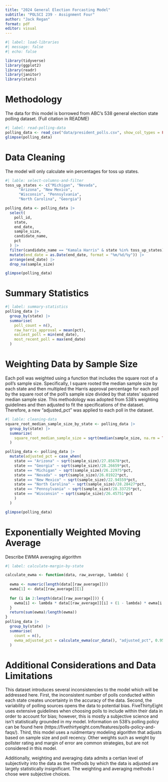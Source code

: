 ```yaml
---
title: "2024 General Election Forcasting Model"
subtitle: "POLSCI 239 - Assignment Four"
author: "Jack Regan"
format: pdf
editor: visual
---
```



```r
#| label: load-libraries
#| message: false
#| echo: false

library(tidyverse)
library(ggplot2)
library(readr)
library(janitor)
library(stats)
```

# Methodology

The data for this model is borrowed from ABC's 538 general election state polling dataset. (Full citation in README)
```r
#| label: read-polling-data
polling_data <- read_csv("data/president_polls.csv", show_col_types = FALSE)
glimpse(polling_data)
```
# Data Cleaning

The model will only calculate win percentages for toss up states.

```r
#| lable: select-columns-and-filter
toss_up_states <- c("Michigan", "Nevada", 
      "Arizona", "New Mexico", 
      "Wisconsin", "Pennsylvania", 
      "North Carolina", "Georgia")

polling_data <- polling_data |>
  select(
    poll_id,
    state,
    end_date,
    sample_size,
    candidate_name,
    pct
  ) |>
  filter(candidate_name == "Kamala Harris" & state %in% toss_up_states) |>
  mutate(end_date = as.Date(end_date, format = "%m/%d/%y")) |>
  arrange(end_date) |>
  drop_na(sample_size)

glimpse(polling_data)
```

# Summary Statistics

```r
#| label: summary-statistics
polling_data |>
  group_by(state) |>
  summarise(
    poll_count = n(),
    raw_harris_approval = mean(pct),
    ealiest_poll = min(end_date),
    most_recent_poll = max(end_date)
  )
```

# Weighting Data by Sample Size

Each poll was weighted using a function that includes the square root of a poll's sample size. Specifically, I square rooted the median sample size by each state and then multipled the Harris approval percentage for each poll by the square root of the poll's sample size divided by that states' squared median sample size. This methodology was adopted from 538's weighting guidelines and then adjusted to fit the specifications of the dataset. Therefore, a new "adjusted_pct" was applied to each poll in the dataset.

```r
#| lable: cleaning-data
square_root_median_sample_size_by_state <- polling_data |>
  group_by(state) |>
  summarize(
    square_root_median_sample_size = sqrt(median(sample_size, na.rm = TRUE))
  )

polling_data <- polling_data |>
  mutate(adjusted_pct = case_when(
    state == "Arizona" ~ sqrt(sample_size)/27.85678*pct,
    state == "Georgia" ~ sqrt(sample_size)/28.26659*pct,
    state == "Michigan" ~ sqrt(sample_size)/26.22975*pct,
    state == "Nevada" ~ sqrt(sample_size)/26.01922*pct,
    state == "New Mexico" ~ sqrt(sample_size)/22.94559*pct,
    state == "North Carolina" ~ sqrt(sample_size)/28.28427*pct,
    state == "Pennsylvania" ~ sqrt(sample_size)/28.33725*pct,
    state == "Wisconsin" ~ sqrt(sample_size)/26.45751*pct
    )
  )

glimpse(polling_data)
```

# Exponentially Weighted Moving Average

Describe EWMA averaging algorithm

```r
#| label: calculate-margin-by-state

calculate_ewma <- function(data, raw_average, lambda) {
  
  ewma <- numeric(length(data[[raw_average]]))
  ewma[1] <- data[[raw_average]][1]
  
  for (i in 2:length(data[[raw_average]])) {
    ewma[i] <- lambda * data[[raw_average]][i] + (1 - lambda) * ewma[i - 1]
  }
  return(sum(ewma)/length(ewma))
}
polling_data |>
  group_by(state) |>
  summarise(
    count = n(),
    ewma_adjusted_pct = calculate_ewma(cur_data(), "adjusted_pct", 0.95)
  )
```

# Additional Considerations and Data Limitations

This dataset introduces several inconsistencies to the model which will be addressed here. First, the inconsistent number of polls conducted within each state creates uncertainty in the accuracy of the data. Second, the variability of polling sources opens the data to potential bias. FiveThirtyEight uses extensive guidelines when choosing polls to include within their data in order to account for bias; however, this is mostly a subjective science and isn't statistically grounded in my model. Information on 538's polling policy can be found here (https://fivethirtyeight.com/features/polls-policy-and-faqs/). Third, this model uses a ruidmentary modeling algorithm that adjusts based on sample size and poll recency. Other weights such as weight by pollster rating and margin of error are common strategies, but are not considered in this model.

Additionally, weighting and averaging data admits a certian level of subjectivity into the data as the methods by which the data is adjusted are largely statistically insignificant. The weighting and averaging methods I chose were subjective choices.
